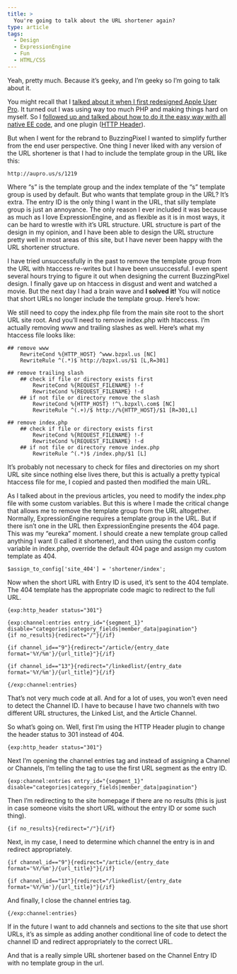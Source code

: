 ```yaml
---
title: >
  You're going to talk about the URL shortener again?
type: article
tags:
  - Design
  - ExpressionEngine
  - Fun
  - HTML/CSS
---
```


Yeah, pretty much. Because it’s geeky, and I’m geeky so I’m going to talk about it.

You might recall that I [talked about it when I first redesigned Apple User Pro](/blog/2011/12/14/just-how-flexible-is-expressionengine). It turned out I was using way too much PHP and making things hard on myself. So I [followed up and talked about how to do it the easy way with all native EE code](/article/2012/02/ee-url-shortener), and one plugin ([HTTP Header](http://devot-ee.com/add-ons/http-header)).

But when I went for the rebrand to BuzzingPixel I wanted to simplify further from the end user perspective. One thing I never liked with any version of the URL shortener is that I had to include the template group in the URL like this:

```
http://aupro.us/s/1219
```

Where “s” is the template group and the index template of the “s” template group is used by default. But who wants that template group in the URL? It’s extra. The entry ID is the only thing I want in the URL, that silly template group is just an annoyance. The only reason I ever included it was because as much as I love ExpressionEngine, and as flexible as it is in most ways, it can be hard to wrestle with it’s URL structure. URL structure is part of the design in my opinion, and I have been able to design the URL structure pretty well in most areas of this site, but I have never been happy with the URL shortener structure.

I have tried unsuccessfully in the past to remove the template group from the URL with htaccess re-writes but I have been unsuccessful. I even spent several hours trying to figure it out when designing the current BuzzingPixel design. I finally gave up on htaccess in disgust and went and watched a movie. But the next day I had a brain wave and **I solved it!** You will notice that short URLs no longer include the template group. Here’s how:

We still need to copy the index.php file from the main site root to the short URL site root. And you’ll need to remove index.php with htaccess. I’m actually removing www and trailing slashes as well. Here’s what my htaccess file looks like:

```
## remove www
    RewriteCond %{HTTP_HOST} ^www.bzpxl.us [NC]
    RewriteRule ^(.*)$ http://bzpxl.us/$1 [L,R=301]

## remove trailing slash
    ## check if file or directory exists first
        RewriteCond %{REQUEST_FILENAME} !-f
        RewriteCond %{REQUEST_FILENAME} !-d
    ## if not file or directory remove the slash
        RewriteCond %{HTTP_HOST} !^\.bzpxl\.com$ [NC]
        RewriteRule ^(.+)/$ http://%{HTTP_HOST}/$1 [R=301,L]

## remove index.php
    ## check if file or directory exists first
        RewriteCond %{REQUEST_FILENAME} !-f
        RewriteCond %{REQUEST_FILENAME} !-d
    ## if not file or directory remove index.php
        RewriteRule ^(.*)$ /index.php/$1 [L]
```

It’s probably not necessary to check for files and directories on my short URL site since nothing else lives there, but this is actually a pretty typical htaccess file for me, I copied and pasted then modified the main URL.

As I talked about in the previous articles, you need to modify the index.php file with some custom variables. But this is where I made the critical change that allows me to remove the template group from the URL altogether. Normally, ExpressionEngine requires a template group in the URL. But if there isn’t one in the URL then ExpressionEngine presents the 404 page. This was my “eureka” moment. I should create a new template group called anything I want (I called it shortener), and then using the custom config variable in index.php, override the default 404 page and assign my custom template as 404.

```
$assign_to_config['site_404'] = 'shortener/index';
```

Now when the short URL with Entry ID is used, it’s sent to the 404 template. The 404 template has the appropriate code magic to redirect to the full URL.

```
{exp:http_header status="301"}

{exp:channel:entries entry_id="{segment_1}" disable="categories|category_fields|member_data|pagination"}
{if no_results}{redirect="/"}{/if}

{if channel_id=="9"}{redirect="/article/{entry_date format='%Y/%m'}/{url_title}"}{/if}

{if channel_id=="13"}{redirect="/linkedlist/{entry_date format='%Y/%m'}/{url_title}"}{/if}

{/exp:channel:entries}
```

That’s not very much code at all. And for a lot of uses, you won’t even need to detect the Channel ID. I have to because I have two channels with two different URL structures, the Linked List, and the Article Channel.

So what’s going on. Well, first I’m using the HTTP Header plugin to change the header status to 301 instead of 404.

```
{exp:http_header status="301"}
```

Next I’m opening the channel entries tag and instead of assigning a Channel or Channels, I’m telling the tag to use the first URL segment as the entry ID.

```
{exp:channel:entries entry_id="{segment_1}" disable="categories|category_fields|member_data|pagination"}
```

Then I’m redirecting to the site homepage if there are no results (this is just in case someone visits the short URL without the entry ID or some such thing).

```
{if no_results}{redirect="/"}{/if}
```

Next, in my case, I need to determine which channel the entry is in and redirect appropriately.

```
{if channel_id=="9"}{redirect="/article/{entry_date format='%Y/%m'}/{url_title}"}{/if}

{if channel_id=="13"}{redirect="/linkedlist/{entry_date format='%Y/%m'}/{url_title}"}{/if}
```

And finally, I close the channel entries tag.

```
{/exp:channel:entries}
```

If in the future I want to add channels and sections to the site that use short URLs, it’s as simple as adding another conditional line of code to detect the channel ID and redirect appropriately to the correct URL.

And that is a really simple URL shortener based on the Channel Entry ID with no template group in the url.
